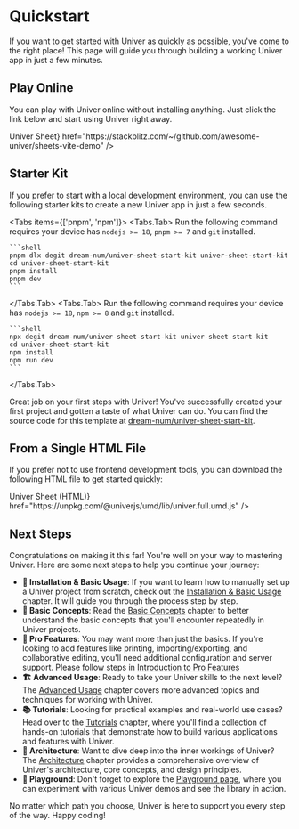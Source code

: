 
# Quickstart

If you want to get started with Univer as quickly as possible, you've come to the right place! This page will guide you through building a working Univer app in just a few minutes.

## Play Online

You can play with Univer online without installing anything. Just click the link below and start using Univer right away.

<Cards>
  <Cards.Card
    icon="📊"
    title={<span className="">Univer Sheet</span>}
    href="https://stackblitz.com/~/github.com/awesome-univer/sheets-vite-demo"
  />
</Cards>


## Starter Kit

If you prefer to start with a local development environment, you can use the following starter kits to create a new Univer app in just a few seconds.

<Tabs items={['pnpm', 'npm']}>
  <Tabs.Tab>
    Run the following command requires your device has `nodejs >= 18`, `pnpm >= 7` and `git` installed.

    ```shell
    pnpm dlx degit dream-num/univer-sheet-start-kit univer-sheet-start-kit
    cd univer-sheet-start-kit
    pnpm install
    pnpm dev
    ```
  </Tabs.Tab>
  <Tabs.Tab>
    Run the following command requires your device has `nodejs >= 18`, `npm >= 8` and `git` installed.

    ```shell
    npx degit dream-num/univer-sheet-start-kit univer-sheet-start-kit
    cd univer-sheet-start-kit
    npm install
    npm run dev
    ```
  </Tabs.Tab>
</Tabs>

Great job on your first steps with Univer! You've successfully created your first project and gotten a taste of what Univer can do. You can find the source code for this template at [dream-num/univer-sheet-start-kit](https://github.com/dream-num/univer-sheet-start-kit).

## From a Single HTML File

If you prefer not to use frontend development tools, you can download the following HTML file to get started quickly:

<Cards>
  <Cards.Card
    icon="📦"
    title={<span className="">Univer Sheet (HTML)</span>}
    href="https://unpkg.com/@univerjs/umd/lib/univer.full.umd.js"
  />
</Cards>

## Next Steps

Congratulations on making it this far! You're well on your way to mastering Univer. Here are some next steps to help you continue your journey:

- **🔰 Installation & Basic Usage**: If you want to learn how to manually set up a Univer project from scratch, check out the [Installation & Basic Usage](/guides/sheets/getting-started/installation) chapter. It will guide you through the process step by step.
- **🧱 Basic Concepts**: Read the [Basic Concepts](/guides/sheets/getting-started/concepts) chapter to better understand the basic concepts that you'll encounter repeatedly in Univer projects.
- **🌌 Pro Features**:  You may want more than just the basics. If you're looking to add features like printing, importing/exporting, and collaborative editing, you'll need additional configuration and server support. Please follow steps in [Introduction to Pro Features](/guides/sheets/pro-features/introduction)
- **🏗️ Advanced Usage**: Ready to take your Univer skills to the next level? The [Advanced Usage](/guides/sheets/advanced/custom-canvas) chapter covers more advanced topics and techniques for working with Univer.
- **📚 Tutorials**: Looking for practical examples and real-world use cases? Head over to the [Tutorials](/guides/sheets/tutorials/csv-import-plugin) chapter, where you'll find a collection of hands-on tutorials that demonstrate how to build various applications and features with Univer.
- **🌌 Architecture**: Want to dive deep into the inner workings of Univer? The [Architecture](/guides/sheets/architecture/univer) chapter provides a comprehensive overview of Univer's architecture, core concepts, and design principles.
- **🎢 Playground**: Don't forget to explore the [Playground page](/playground), where you can experiment with various Univer demos and see the library in action.

No matter which path you choose, Univer is here to support you every step of the way. Happy coding!
